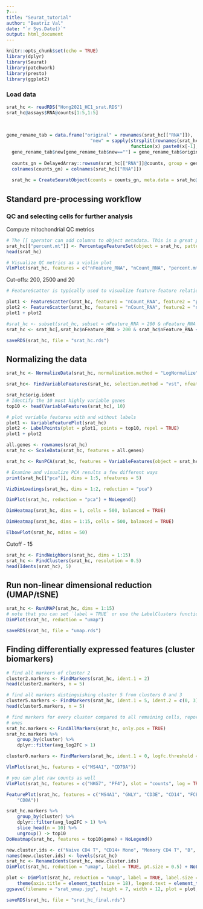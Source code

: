 ```yaml
---
?---
title: "Seurat_tutorial"
author: "Beatriz Val"
date: "`r Sys.Date()`"
output: html_document
---
```


```r
knitr::opts_chunk$set(echo = TRUE)
library(dplyr)
library(Seurat)
library(patchwork)
library(presto)
library(ggplot2)
```

### **Load data**

```r
srat_hc <- readRDS("Hong2021_HC1_srat.RDS")
srat_hc@assays$RNA@counts[1:5,1:5]
```

\

```r
gene_rename_tab = data.frame("original" = rownames(srat_hc[["RNA"]]),
                               "new" = sapply(strsplit(rownames(srat_hc[["RNA"]]), "-"), 
                                              function(x) paste0(x[-1], collapse = "-")))
  gene_rename_tab$new[gene_rename_tab$new==""] = gene_rename_tab$original[gene_rename_tab$new==""]
  
  counts_gn = DelayedArray::rowsum(srat_hc[["RNA"]]@counts, group = gene_rename_tab$new)
  colnames(counts_gn) = colnames(srat_hc[["RNA"]])
  
  srat_hc = CreateSeuratObject(counts = counts_gn, meta.data = srat_hc@meta.data)
```

## Standard pre-processing workflow

### QC and selecting cells for further analysis

Compute mitochondrial QC metrics

```r
# The [[ operator can add columns to object metadata. This is a great place to stash QC stats
srat_hc[["percent.mt"]] <- PercentageFeatureSet(object = srat_hc, pattern = '^MT-')
head(srat_hc)
```

```r
# Visualize QC metrics as a violin plot
VlnPlot(srat_hc, features = c("nFeature_RNA", "nCount_RNA", "percent.mt"), ncol = 3)
```

Cut-offs: 200, 2500 and 20

```r
# FeatureScatter is typically used to visualize feature-feature relationships, but can be used for anything calculated by the object, i.e. columns in object metadata, PC scores etc.

plot1 <- FeatureScatter(srat_hc, feature1 = "nCount_RNA", feature2 = "percent.mt")
plot2 <- FeatureScatter(srat_hc, feature1 = "nCount_RNA", feature2 = "nFeature_RNA")
plot1 + plot2
```

```r
#srat_hc <- subset(srat_hc, subset = nFeature_RNA > 200 & nFeature_RNA < 2500 & percent.mt < 5)
srat_hc <- srat_hc[,srat_hc$nFeature_RNA > 200 & srat_hc$nFeature_RNA < 2500 & srat_hc$percent.mt < 20]
```

```r
saveRDS(srat_hc, file = "srat_hc.rds")
```

## Normalizing the data

```r
srat_hc <- NormalizeData(srat_hc, normalization.method = "LogNormalize", scale.factor = 10000)
```

```r
srat_hc<- FindVariableFeatures(srat_hc, selection.method = "vst", nfeatures = 2000)

srat_hc$orig.ident
# Identify the 10 most highly variable genes
top10 <- head(VariableFeatures(srat_hc), 10)

# plot variable features with and without labels
plot1 <- VariableFeaturePlot(srat_hc)
plot2 <- LabelPoints(plot = plot1, points = top10, repel = TRUE)
plot1 + plot2
```

```r
all.genes <- rownames(srat_hc)
srat_hc <- ScaleData(srat_hc, features = all.genes)

```

```r
srat_hc <- RunPCA(srat_hc, features = VariableFeatures(object = srat_hc))
```

```r
# Examine and visualize PCA results a few different ways
print(srat_hc[["pca"]], dims = 1:5, nfeatures = 5)
```

```r
VizDimLoadings(srat_hc, dims = 1:2, reduction = "pca")
```

```r
DimPlot(srat_hc, reduction = "pca") + NoLegend()
```

```r
DimHeatmap(srat_hc, dims = 1, cells = 500, balanced = TRUE)
```

```r
DimHeatmap(srat_hc, dims = 1:15, cells = 500, balanced = TRUE)
```

```r
ElbowPlot(srat_hc, ndims = 50)
```

Cutoff - 15

```r
srat_hc <- FindNeighbors(srat_hc, dims = 1:15)
srat_hc <- FindClusters(srat_hc, resolution = 0.5)
head(Idents(srat_hc), 5)
```

## Run non-linear dimensional reduction (UMAP/tSNE)

```r
srat_hc <- RunUMAP(srat_hc, dims = 1:15)
# note that you can set `label = TRUE` or use the LabelClusters function to help label individual clusters
DimPlot(srat_hc, reduction = "umap")
```

```r
saveRDS(srat_hc, file = "umap.rds")
```

## Finding differentially expressed features (cluster biomarkers)

```r
# find all markers of cluster 2
cluster2.markers <- FindMarkers(srat_hc, ident.1 = 2)
head(cluster2.markers, n = 5)
```

```r
# find all markers distinguishing cluster 5 from clusters 0 and 3
cluster5.markers <- FindMarkers(srat_hc, ident.1 = 5, ident.2 = c(0, 3))
head(cluster5.markers, n = 5)
```

```r
# find markers for every cluster compared to all remaining cells, report only the positive
# ones
srat_hc.markers <- FindAllMarkers(srat_hc, only.pos = TRUE)
srat_hc.markers %>%
    group_by(cluster) %>%
    dplyr::filter(avg_log2FC > 1)
```

```r
cluster0.markers <- FindMarkers(srat_hc, ident.1 = 0, logfc.threshold = 0.25, test.use = "roc", only.pos = TRUE)
```

```r
VlnPlot(srat_hc, features = c("MS4A1", "CD79A"))
```

```r
# you can plot raw counts as well
VlnPlot(srat_hc, features = c("NKG7", "PF4"), slot = "counts", log = TRUE)
```

```r
FeaturePlot(srat_hc, features = c("MS4A1", "GNLY", "CD3E", "CD14", "FCER1A", "FCGR3A", "LYZ", "PPBP",
    "CD8A"))
```

```r
srat_hc.markers %>%
    group_by(cluster) %>%
    dplyr::filter(avg_log2FC > 1) %>%
    slice_head(n = 10) %>%
    ungroup() -> top10
DoHeatmap(srat_hc, features = top10$gene) + NoLegend()
```

```r
new.cluster.ids <- c("Naive CD4 T", "CD14+ Mono", "Memory CD4 T", "B", "CD8 T", "FCGR3A+ Mono", "NK", "DC", "Platelet", '9', '10')
names(new.cluster.ids) <- levels(srat_hc)
srat_hc <- RenameIdents(srat_hc, new.cluster.ids)
DimPlot(srat_hc, reduction = "umap", label = TRUE, pt.size = 0.5) + NoLegend()
```

```r
plot <- DimPlot(srat_hc, reduction = "umap", label = TRUE, label.size = 4.5) + xlab("UMAP 1") + ylab("UMAP 2") +
    theme(axis.title = element_text(size = 18), legend.text = element_text(size = 18)) + guides(colour = guide_legend(override.aes = list(size = 10)))
ggsave(filename = "srat_umap.jpg", height = 7, width = 12, plot = plot, quality = 50)
```

```r
saveRDS(srat_hc, file = "srat_hc_final.rds")
```
